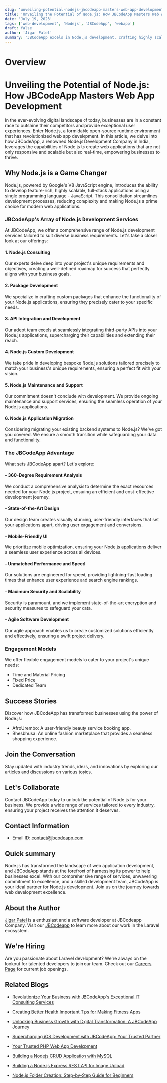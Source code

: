 ```yaml
---
slug: 'unveiling-potential-nodejs-jbcodeapp-masters-web-app-development'
title: 'Unveiling the Potential of Node.js: How JBCodeApp Masters Web App Development'
date: 'July 19, 2023'
tags: ['web-development', 'Nodejs', 'JBCodeApp', 'webapp']
draft: false
author: 'Jigar Patel'
summary: 'JBCodeApp excels in Node.js development, crafting highly scalable, bespoke web applications. Their expertise in consulting, custom development, and more ensures seamless digital solutions for businesses.'
---
```


# Overview

<TOCInline
  toc={props.toc}
  exclude="Overview"
  toHeading={2}
  defaultimage="unveiling-potential-nodejs-jbcodeapp-masters-web-app-development"
/>

# Unveiling the Potential of Node.js: How JBCodeApp Masters Web App Development

In the ever-evolving digital landscape of today, businesses are in a constant race to outshine their competitors and provide exceptional user experiences. Enter Node.js, a formidable open-source runtime environment that has revolutionized web app development. In this article, we delve into how JBCodeApp, a renowned Node.js Development Company in India, leverages the capabilities of Node.js to create web applications that are not only responsive and scalable but also real-time, empowering businesses to thrive.

## Why Node.js is a Game Changer

Node.js, powered by Google's V8 JavaScript engine, introduces the ability to develop feature-rich, highly scalable, full-stack applications using a single programming language - JavaScript. This consolidation streamlines development processes, reducing complexity and making Node.js a prime choice for modern web applications.

### JBCodeApp's Array of Node.js Development Services

At JBCodeApp, we offer a comprehensive range of Node.js development services tailored to suit diverse business requirements. Let's take a closer look at our offerings:

#### 1. Node.js Consulting

Our experts delve deep into your project's unique requirements and objectives, creating a well-defined roadmap for success that perfectly aligns with your business goals.

#### 2. Package Development

We specialize in crafting custom packages that enhance the functionality of your Node.js applications, ensuring they precisely cater to your specific needs.

#### 3. API Integration and Development

Our adept team excels at seamlessly integrating third-party APIs into your Node.js applications, supercharging their capabilities and extending their reach.

#### 4. Node.js Custom Development

We take pride in developing bespoke Node.js solutions tailored precisely to match your business's unique requirements, ensuring a perfect fit with your vision.

#### 5. Node.js Maintenance and Support

Our commitment doesn't conclude with development. We provide ongoing maintenance and support services, ensuring the seamless operation of your Node.js applications.

#### 6. Node.js Application Migration

Considering migrating your existing backend systems to Node.js? We've got you covered. We ensure a smooth transition while safeguarding your data and functionality.

### The JBCodeApp Advantage

What sets JBCodeApp apart? Let's explore:

#### - 360-Degree Requirement Analysis

We conduct a comprehensive analysis to determine the exact resources needed for your Node.js project, ensuring an efficient and cost-effective development journey.

#### - State-of-the-Art Design

Our design team creates visually stunning, user-friendly interfaces that set your applications apart, driving user engagement and conversions.

#### - Mobile-Friendly UI

We prioritize mobile optimization, ensuring your Node.js applications deliver a seamless user experience across all devices.

#### - Unmatched Performance and Speed

Our solutions are engineered for speed, providing lightning-fast loading times that enhance user experience and search engine rankings.

#### - Maximum Security and Scalability

Security is paramount, and we implement state-of-the-art encryption and security measures to safeguard your data.

#### - Agile Software Development

Our agile approach enables us to create customized solutions efficiently and effectively, ensuring a swift project delivery.

### Engagement Models

We offer flexible engagement models to cater to your project's unique needs:

- Time and Material Pricing
- Fixed Price
- Dedicated Team

## Success Stories

Discover how JBCodeApp has transformed businesses using the power of Node.js:

- AfroUrembo: A user-friendly beauty service booking app.
- Bhesbhusa: An online fashion marketplace that provides a seamless shopping experience.

## Join the Conversation

Stay updated with industry trends, ideas, and innovations by exploring our articles and discussions on various topics.

## Let's Collaborate

Contact JBCodeApp today to unlock the potential of Node.js for your business. We provide a wide range of services tailored to every industry, ensuring your project receives the attention it deserves.

## Contact Information

- Email ID: contact@jbcodeapp.com

## Quick summary

Node.js has transformed the landscape of web application development, and JBCodeApp stands at the forefront of harnessing its power to help businesses excel. With our comprehensive range of services, unwavering commitment to excellence, and a skilled development team, JBCodeApp is your ideal partner for Node.js development. Join us on the journey towards web development excellence.

## About the Author

[Jigar Patel](https://expertlaravel.com) is a
enthusiast and a software developer at JBCodeapp Company. Visit our [JBCodeapp](https://jbcodeapp.com) to learn more about our work in the Laravel ecosystem.

## We're Hiring

Are you passionate about Laravel development? We're always on the lookout for talented developers to join our team. Check out our [Careers Page](https://jbcodeapp.com/career) for current job openings.

## Related Blogs

- [Revolutionize Your Business with JBCodeApp's Exceptional IT Consulting Services](expert-it-consulting-services-jbcodeapp)

- [Creating Better Health Important Tips for Making Fitness Apps](fitness-app-development-tips)

- [Unlocking Business Growth with Digital Transformation: A JBCodeApp Journey](jbcodeapp-guide-future-ready-business)

- [Supercharging iOS Development with JBCodeApp: Your Trusted Partner](supercharging-ios-development-jbcodeapp)

- [Your Trusted PHP Web App Development](trusted-php-web-app-development-partner)

- [Building a Nodejs CRUD Application with MySQL](building-a-nodejs-crud-with-mysql)

- [Building a Node.js Express REST API for Image Upload](building-a-nodejs-express-rest-api-for-image-upload)

- [Node.js Folder Creation: Step-by-Step Guide for Beginners](nodejs-folder-creation-beginners-guide)
